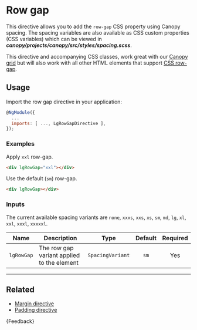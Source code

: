
<Meta title="Helpers/Directives/Row gap/Guide" />

# Row gap

This directive allows you to add the `row-gap` CSS property using Canopy spacing.
The spacing variables are also available as CSS custom properties (CSS variables)
which can be viewed in ***canopy/projects/canopy/src/styles/spacing.scss***.

This directive and accompanying CSS classes, work great with our
[Canopy grid](./?path=/docs/helpers-directives-grid-guide--docs) but will
also work with all other HTML elements that support <a href="https://developer.mozilla.org/en-US/docs/Web/CSS/row-gap" target="_blank" rel="noopener noreferrer">CSS row-gap</a>.

## Usage

Import the row gap directive in your application:

```js
@NgModule({
  ...
  imports: [ ..., LgRowGapDirective ],
});
```

### Examples

Apply `xxl` row-gap.

```html
<div lgRowGap="xxl"></div>
```

Use the default (`sm`) row-gap.

```html
<div lgRowGap></div>
```

### Inputs

The current available spacing variants are `none`, `xxxs`, `xxs`, `xs`, `sm`, `md`, `lg`, `xl`, `xxl`, `xxxl`, `xxxxxl`.

| Name       | Description                                |       Type       | Default | Required |
|------------|--------------------------------------------|:----------------:|:-------:|:--------:|
| `lgRowGap` | The row gap variant applied to the element | `SpacingVariant` |  `sm`   |   Yes    |

***

## Related

* [Margin directive](./?path=/docs/helpers-directives-margin-guide--docs)
* [Padding directive](./?path=/docs/helpers-directives-padding-guide--docs)

<Markdown>
  {Feedback}
</Markdown>
